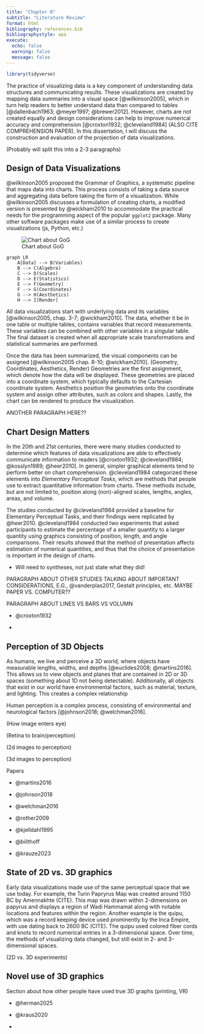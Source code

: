 ```yaml
---
title: "Chapter 0"
subtitle: "Literature Review"
format: html
bibliography: references.bib
bibliographystyle: apa
execute:
  echo: false
  warning: false
  message: false
---
```


```r
library(tidyverse)
```

The practice of visualizing data is a key component of understanding data structures and communicating results. These visualizations are created by mapping data summaries into a visual space [@wilkinson2005], which in turn help readers to better understand data than compared to tables [@dallenbach1963; @meyer1997; @brewer2012]. However, charts are not created equally and design considerations can help to improve numerical accuracy and comprehension [@croxton1932; @cleveland1984] (ALSO CITE COMPREHENSION PAPER). In this dissertation, I will discuss the construction and evaluation of the projection of data visualizations.

(Probably will split this into a 2-3 paragraphs)

## Design of Data Visualizations

@wilkinson2005 proposed the Grammar of Graphics, a systematic pipeline that maps data into charts. This process consists of taking a data source and aggregating data before taking the form of a visualization. While @wilkinson2005 discusses a formulation of creating charts, a modified version is presented by @wickham2010 to accommodate the practical needs for the programming aspect of the popular `ggplot2` package. Many other software packages make use of a similar process to create visualizations (js, Python, etc.)

![Chart about GoG]()

```mermaid
graph LR
    A[Data] --> B(Variables)
    B --> C(Algebra)
    C --> D(Scales)
    D --> E(Statistics)
    E --> F(Geometry)
    F --> G(Coordinates)
    G --> H(Aesthetics)
    H --> I[Render]
```

All data visualizations start with underlying data and its variables [@wilkinson2005, chap. 3-7; @wickham2010]. <!--#(Variables, Algebra, Scales, Statistics)  --> The data, whether it be in one table or multiple tables, contains variables that record measurements. These variables can be combined with other variables in a singular table. The final dataset is created when all appropriate scale transformations and statistical summaries are performed.

Once the data has been summarized, the visual components can be assigned [@wilkinson2005 chap. 8-10; @wickham2010]. (Geometry, Coordinates, Aesthetics, Render) Geometries are the first assignment, which denote how the data will be displayed. These geometries are placed into a coordinate system, which typically defaults to the Cartesian coordinate system. Aesthetics position the geometries onto the coordinate system and assign other attributes, such as colors and shapes. Lastly, the chart can be rendered to produce the visualization.

ANOTHER PARAGRAPH HERE??

## Chart Design Matters

In the 20th and 21st centuries, there were many studies conducted to determine which features of data visualizations are able to effectively communicate information to readers [@croxton1932; @cleveland1984; @kosslyn1989; @heer2010]. In general, simpler graphical elements tend to perform better on chart comprehension. @cleveland1984 categorized these elements into *Elementary Perceptual Tasks*, which are methods that people use to extract quantitative information from charts. These methods include, but are not limited to, position along (non)-aligned scales, lengths, angles, areas, and volume.

The studies conducted by @cleveland1984 provided a baseline for Elementary Perceptual Tasks, and their findings were replicated by @heer2010. @cleveland1984 conducted two experiments that asked participants to estimate the percentage of a smaller quantity to a larger quantity using graphics consisting of position, length, and angle comparisons. Their results showed that the method of presentation affects estimation of numerical quantities, and thus that the choice of presentation is important in the design of charts.

-   Will need to syntheses, not just state what they did!

PARAGRAPH ABOUT OTHER STUDIES TALKING ABOUT IMPORTANT CONSIDERATIONS, E.G., @vanderplas2017, Gestalt principles, etc. MAYBE PAPER VS. COMPUTER??

PARAGRAPH ABOUT LINES VS BARS VS VOLUMN

-   @croxton1932

-   

## Perception of 3D Objects

As humans, we live and perceive a 3D world, where objects have measurable lengths, widths, and depths [@euclides2008; @martins2016]. This allows us to view objects and planes that are contained in 2D or 3D spaces (something about 1D not being detectable). Additionally, all objects that exist in our world have environmental factors, such as material, texture, and lighting. This creates a complex relationship

Human perception is a complex process, consisting of environmental and neurological factors [@johnson2018; @welchman2016].

(How image enters eye)

(Retina to brain/perception)

(2d images to perception)

(3d images to perception)

Papers

-   @martins2016

-   @johnson2018

-   @welchman2016

-   @rother2009

-   @kjelldahl1995

-   @biilthoff

-   @krauze2023

## State of 2D vs. 3D graphics

Early data visualizations made use of the same perceptual space that we use today. For example, the Turin Papryrus Map was created around 1150 BC by Amennakhte (CITE). This map was drawn within 2-dimensions on papyrus and displays a region of Wadi Hammamat along with notable locations and features within the region. Another example is the quipu, which was a record keeping device used prominently by the Inca Empire, with use dating back to 2600 BC (CITE). The quipu used colored fiber cords and knots to record numerical entries in a 3-dimensional space. Over time, the methods of visualizing data changed, but still exist in 2- and 3-dimensional spaces.

(2D vs. 3D experiments)

## Novel use of 3D graphics

Section about how other people have used true 3D graphs (printing, VR)

-   @herman2025

-   @kraus2020

-   
